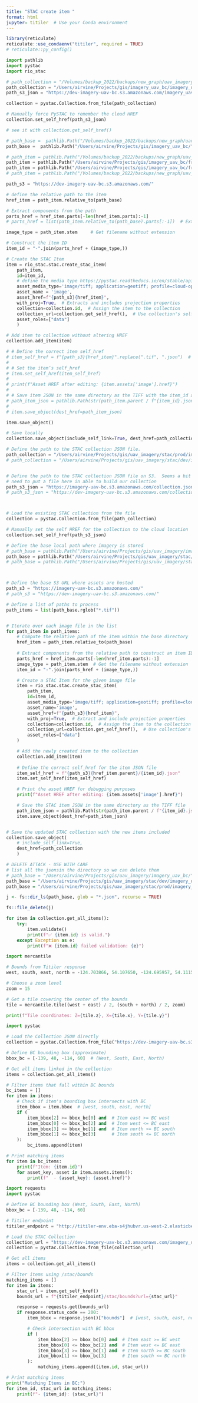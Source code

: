 ```yaml
---
title: "STAC create item "
format: html
jupyter: titiler  # Use your Conda environment
---
```


```r
library(reticulate)
reticulate::use_condaenv("titiler", required = TRUE)
# reticulate::py_config()

```


```python
import pathlib
import pystac
import rio_stac
```


```python
# path_collection = "/Volumes/backup_2022/backups/new_graph/uav_imagery/imagery_uav_bc/imagery_uav_bc.json"
path_collection = "/Users/airvine/Projects/gis/imagery_uav_bc/imagery_uav_bc.json"
path_s3_json = "https://dev-imagery-uav-bc.s3.amazonaws.com/imagery_uav_bc.json"

collection = pystac.Collection.from_file(path_collection)

# Manually force PySTAC to remember the cloud HREF
collection.set_self_href(path_s3_json)

# see it with collection.get_self_href()

# path_base =  pathlib.Path("/Volumes/backup_2022/backups/new_graph/uav_imagery/imagery_uav_bc/")
path_base =  pathlib.Path("/Users/airvine/Projects/gis/imagery_uav_bc/")

# path_item = pathlib.Path("/Volumes/backup_2022/backups/new_graph/uav_imagery/imagery_uav_bc/fraser/nechacko/2024/199171_burnt_cabin_gala/odm_orthophoto/odm_orthophoto.tif")
path_item = pathlib.Path("/Users/airvine/Projects/gis/imagery_uav_bc/fraser/nechacko/2024/199171_burnt_cabin_gala/odm_orthophoto/odm_orthophoto.tif")
path_item = pathlib.Path("/Users/airvine/Projects/gis/imagery_uav_bc/fraser/nechacko/2024/199171_burnt_cabin_gala/odm_dem/dtm.tif")
# path_item = pathlib.Path("/Volumes/backup_2022/backups/new_graph/uav_imagery/imagery_uav_bc/fraser/nechacko/2024/199171_burnt_cabin_gala/odm_dem/dsm.tif")

path_s3 = "https://dev-imagery-uav-bc.s3.amazonaws.com/"

# define the relative path to the item
href_item = path_item.relative_to(path_base)

# Extract components from the path
parts_href = href_item.parts[-len(href_item.parts):-1]
# parts_href = list(path_item.relative_to(path_base).parts[:-1])  # Extract parts of the path

image_type = path_item.stem     # Get filename without extension

# Construct the item ID
item_id = "-".join(parts_href + (image_type,))

# Create the STAC Item
item = rio_stac.stac.create_stac_item(
    path_item, 
    id=item_id,
    # define the media type https://pystac.readthedocs.io/en/stable/api/media_type.html
    asset_media_type='image/tiff; application=geotiff; profile=cloud-optimized',
    asset_name = 'image',
    asset_href=f"{path_s3}{href_item}",
    with_proj=True,  # Extracts and includes projection properties
    collection=collection.id,  # Assign the item to the collection
    collection_url=collection.get_self_href(),  # Use collection's self href
    asset_roles=["data"]
    )

# Add item to collection without altering HREF
collection.add_item(item)

# # Define the correct item self_href
# item_self_href = f"{path_s3}{href_item}".replace(".tif", ".json")  # Ensure it's a .json path
# 
# # Set the item’s self_href
# item.set_self_href(item_self_href)
# 
# print(f"Asset HREF after editing: {item.assets['image'].href}")
# 
# # Save item JSON in the same directory as the TIFF with the item_id as the json name
# path_item_json = pathlib.Path(str(path_item.parent / f"{item_id}.json"))
# 
# item.save_object(dest_href=path_item_json)

item.save_object()

# Save locally
collection.save_object(include_self_link=True, dest_href=path_collection)

```


```python
# Define the path to the STAC collection JSON file.  
path_collection = "/Users/airvine/Projects/gis/uav_imagery/stac/prod/imagery_uav_bc/collection.json"
# path_collection = "/Users/airvine/Projects/gis/uav_imagery/stac/dev/imagery_uav_bc/collection.json"


# Define the path to the STAC collection JSON file on S3.  Seems a bit weird that we actually
# need to put a file here in able to build our collection
path_s3_json = "https://imagery-uav-bc.s3.amazonaws.com/collection.json"
# path_s3_json = "https://dev-imagery-uav-bc.s3.amazonaws.com/collection.json"



# Load the existing STAC collection from the file
collection = pystac.Collection.from_file(path_collection)

# Manually set the self HREF for the collection to the cloud location
collection.set_self_href(path_s3_json)

# Define the base local path where imagery is stored
# path_base = pathlib.Path("/Users/airvine/Projects/gis/uav_imagery/imagery_uav_bc/")
path_base = pathlib.Path("/Users/airvine/Projects/gis/uav_imagery/stac/prod/imagery_uav_bc")
# path_base = pathlib.Path("/Users/airvine/Projects/gis/uav_imagery/stac/dev/imagery_uav_bc")



# Define the base S3 URL where assets are hosted
path_s3 = "https://imagery-uav-bc.s3.amazonaws.com/"
# path_s3 = "https://dev-imagery-uav-bc.s3.amazonaws.com/"

# Define a list of paths to process
path_items = list(path_base.rglob("*.tif"))


# Iterate over each image file in the list
for path_item in path_items:
    # Compute the relative path of the item within the base directory
    href_item = path_item.relative_to(path_base)
    
    # Extract components from the relative path to construct an item ID
    parts_href = href_item.parts[-len(href_item.parts):-1]
    image_type = path_item.stem  # Get the filename without extension
    item_id = "-".join(parts_href + (image_type,))

    # Create a STAC Item for the given image file
    item = rio_stac.stac.create_stac_item(
        path_item, 
        id=item_id,
        asset_media_type='image/tiff; application=geotiff; profile=cloud-optimized',
        asset_name='image',
        asset_href=f"{path_s3}{href_item}",
        with_proj=True,  # Extract and include projection properties
        collection=collection.id,  # Assign the item to the collection
        collection_url=collection.get_self_href(),  # Use collection's self href
        asset_roles=["data"]
    )

    # Add the newly created item to the collection
    collection.add_item(item)
    
    # Define the correct self_href for the item JSON file
    item_self_href = f"{path_s3}{href_item.parent}/{item_id}.json"
    item.set_self_href(item_self_href)

    # Print the asset HREF for debugging purposes
    print(f"Asset HREF after editing: {item.assets['image'].href}")

    # Save the STAC item JSON in the same directory as the TIFF file
    path_item_json = pathlib.Path(str(path_item.parent / f"{item_id}.json"))
    item.save_object(dest_href=path_item_json)


# Save the updated STAC collection with the new items included
collection.save_object(
    # include_self_link=True, 
    dest_href=path_collection
    )

```



```r
# DELETE ATTACK - USE WITH CARE
# list all the jsonsin the directory so we can delete them
# path_base = "/Users/airvine/Projects/gis/uav_imagery/imagery_uav_bc/"
path_base = "/Users/airvine/Projects/gis/uav_imagery/stac/dev/imagery_uav_bc"
path_base = "/Users/airvine/Projects/gis/uav_imagery/stac/prod/imagery_uav_bc"

j <- fs::dir_ls(path_base, glob = "*.json", recurse = TRUE)

fs::file_delete(j)

```

```python


for item in collection.get_all_items():
    try:
        item.validate()
        print(f"✅ {item.id} is valid.")
    except Exception as e:
        print(f"❌ {item.id} failed validation: {e}")

```


```python
import mercantile

# Bounds from Titiler response
west, south, east, north = -124.703866, 54.107650, -124.695957, 54.111509

# Choose a zoom level
zoom = 15

# Get a tile covering the center of the bounds
tile = mercantile.tile((west + east) / 2, (south + north) / 2, zoom)

print(f"Tile coordinates: Z={tile.z}, X={tile.x}, Y={tile.y}")
```

```python
import pystac

# Load the Collection JSON directly
collection = pystac.Collection.from_file("https://dev-imagery-uav-bc.s3.amazonaws.com/imagery_uav_bc.json")

# Define BC bounding box (approximate)
bbox_bc = [-139, 48, -114, 60]  # (West, South, East, North)

# Get all items linked in the collection
items = collection.get_all_items()

# Filter items that fall within BC bounds
bc_items = []
for item in items:
    # Check if item's bounding box intersects with BC
    item_bbox = item.bbox  # [west, south, east, north]
    if (
        item_bbox[2] >= bbox_bc[0] and  # Item east >= BC west
        item_bbox[0] <= bbox_bc[2] and  # Item west <= BC east
        item_bbox[3] >= bbox_bc[1] and  # Item north >= BC south
        item_bbox[1] <= bbox_bc[3]      # Item south <= BC north
    ):
        bc_items.append(item)

# Print matching items
for item in bc_items:
    print(f"Item: {item.id}")
    for asset_key, asset in item.assets.items():
        print(f"  - {asset_key}: {asset.href}")


```


```python
import requests
import pystac

# Define BC bounding box (West, South, East, North)
bbox_bc = [-139, 48, -114, 60]

# Titiler endpoint
titiler_endpoint = "http://titiler-env.eba-s4jhubvr.us-west-2.elasticbeanstalk.com"

# Load the STAC Collection
collection_url = "https://dev-imagery-uav-bc.s3.amazonaws.com/imagery_uav_bc.json"
collection = pystac.Collection.from_file(collection_url)

# Get all items
items = collection.get_all_items()

# Filter items using /stac/bounds
matching_items = []
for item in items:
    stac_url = item.get_self_href()
    bounds_url = f"{titiler_endpoint}/stac/bounds?url={stac_url}"

    response = requests.get(bounds_url)
    if response.status_code == 200:
        item_bbox = response.json()["bounds"]  # [west, south, east, north]

        # Check intersection with BC bbox
        if (
            item_bbox[2] >= bbox_bc[0] and  # Item east >= BC west
            item_bbox[0] <= bbox_bc[2] and  # Item west <= BC east
            item_bbox[3] >= bbox_bc[1] and  # Item north >= BC south
            item_bbox[1] <= bbox_bc[3]      # Item south <= BC north
        ):
            matching_items.append((item.id, stac_url))

# Print matching items
print("Matching Items in BC:")
for item_id, stac_url in matching_items:
    print(f"- {item_id}: {stac_url}")


```

